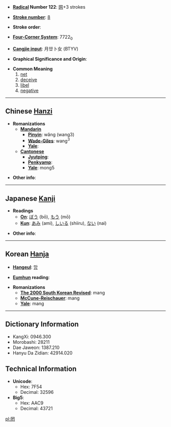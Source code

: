 * '''[[Wiktionary:Chinese radical index| Radical]] Number 122''': [[Wiktionary:Chinese radical index 网|网]]+3 strokes

* '''[[Wiktionary:Chinese total strokes index|Stroke number]]''': [[Wiktionary:Chinese total strokes index 8|8]]

* '''Stroke order''': 

* '''[[Wiktionary:Chinese four corner index|Four-Corner System]]''': 7722<sub>0</sub>

* '''[[Wiktionary:Chinese Cangjie index|Cangjie input]]''': 月廿卜女 (BTYV)

* '''Graphical Significance and Origin''': 

* '''Common Meaning'''
*#[[net]]
*# [[deceive]]
*# [[libel]]
*# [[negative]]

----

== Chinese [[Hanzi]] ==

* '''Romanizations'''
** '''[[Mandarin]]'''
*** '''[[Pinyin]]''': wǎng (wang3)
*** '''[[Wade-Giles]]''': wang<sup>3</sup>
*** '''[[Yale]]''': 
** '''[[Cantonese]]'''
*** '''[[Jyutping]]''':
*** '''[[Penkyamp]]''': 
*** '''[[Yale]]''': mong5

* '''Other info''': 

----

== Japanese [[Kanji]] ==

* '''Readings'''
** '''[[On]]''': [[ぼう]] (bō), [[もう]] (mō)
** '''[[Kun]]''': [[あみ]] (ami), [[しいる]] (shiiru), [[ない]] (nai)

* '''Other info''':  

----

== Korean [[Hanja]] ==

* '''[[Hangeul]]''': [[망]]

* '''[[Eumhun]] reading''': 

* '''Romanizations'''
** '''[[The 2000 South Korean Revised Romanization|The 2000 South Korean Revised]]''': mang
** '''[[McCune-Reischauer]]''': mang
** '''[[Yale]]''': mang

----

== Dictionary Information ==

* KangXi: 0946.300
* Morobashi: 28211
* Dae Jaweon: 1387.210
* Hanyu Da Zidian: 42914.020

== Technical Information ==

* '''Unicode''':
** Hex: 7F54
** Decimal: 32596
* '''Big5''':
** Hex: AAC9
** Decimal: 43721

[[pl:罔]]
